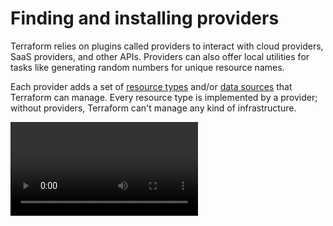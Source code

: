 # Finding and installing providers

Terraform relies on plugins called providers to interact with cloud providers, SaaS providers, and other APIs.
Providers can also offer local utilities for tasks like generating random numbers for unique resource names.

Each provider adds a set of [resource types](https://developer.hashicorp.com/terraform/language/resources) and/or [data sources](https://developer.hashicorp.com/terraform/language/data-sources) that Terraform can manage.
Every resource type is implemented by a provider; without providers, Terraform can't manage any kind of infrastructure.

<Video id="MJIcYDfCACE"/>

```
slideware
what are providers?
how does terraform use/interact with providers?
how do providers interact with interfaces/services/apis
```

### Terraform registry

Providers are distributed separately from Terraform itself, and each provider has its own release cadence and version numbers.
To find providers for the infrastructure platforms you use, browse the [providers section of the Terraform Registry](https://registry.terraform.io/browse/providers). 
This is the main directory of publicly available Terraform providers, and hosts providers for most major infrastructure platforms.
Some providers on the Registry are developed and published by HashiCorp, some are published by platform maintainers, and some are published by users and volunteers. 

Terraform CLI finds and installs providers when [initializing a working directory](https://developer.hashicorp.com/terraform/cli/init). 
It can automatically download providers from a Terraform registry, or load them from a local mirror or cache. 
If you are using a persistent working directory, you must reinitialize whenever you change a configuration's providers.

<Video id="xO1_FhFfgbQ"/>

```
where do I get providers?
show terraform registry
show how to find a provider (docker)
```

### Required providers

Terraform configurations must declare which providers they require, so that Terraform can install and use them.
Provider requirements are declared in a `required_providers` block, which consists of a local name, a source location, and a version constraint:

```hcl
terraform {
  required_providers {
    aws = {
      source  = "hashicorp/aws"
      version = "4.65.0"
    }
  }
}
```

The `required_providers` block must be nested inside the top-level terraform block (which can also contain other settings).
Each argument in the `required_providers` block enables one provider. 
The key determines the provider's local name (its unique identifier within this module), and the value is an object with the following elements:

<Properties>
  <Property name="source" type="string" required="true" value="">
    The global source address for the provider you intend to use, such as hashicorp/aws.
  </Property>
  <Property name="version" type="string" required="true" value="">
    A version constraint specifying which subset of available provider versions the module is compatible with.
  </Property>
</Properties>

### Versioning

Providers are released separately from Terraform itself, and have their own version numbers. 
In production we recommend constraining the acceptable provider versions in the configuration's provider requirements block, to make sure that terraform init does not install newer versions of the provider that are incompatible with the configuration.

The version argument is optional; if omitted, Terraform will accept any version of the provider as compatible. 
However, we strongly recommend specifying a version constraint for every provider your module depends on.
Version constraints can specify a specific version or use [operators](https://developer.hashicorp.com/terraform/language/expressions/version-constraints) such as `>=` and `~>` to specify version ranges.

### Dependency lock file

To ensure Terraform always installs the same provider versions for a given configuration, you can use Terraform CLI to create a dependency lock file and commit it to version control along with your configuration. 
If a lock file is present, Terraform Cloud, CLI, and Enterprise will all obey it when installing providers.

The dependency lock file is a file that belongs to the configuration as a whole, rather than to each separate module in the configuration. 
For that reason Terraform creates it and expects to find it in your current working directory when you run Terraform, which is also the directory containing the `.tf` files for the root module of your configuration.

<Video id="eX51ziztMQc"/>

<Task id="install_provider">
  Add the `vault` provider to the current Terraform configuration and initialize the workspace.
</Task>

```
show how to add a provider to your code
show how to version a provider
run terraform init
show how the lock file works
```